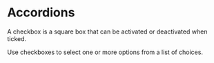 

<Meta component={ExerciseComponent} title="Recipes/04 - Forms 🚧/Exercise" />

# Accordions

A checkbox is a square box that can be activated or deactivated when ticked. 

Use checkboxes to select one or more options from a list of choices.
